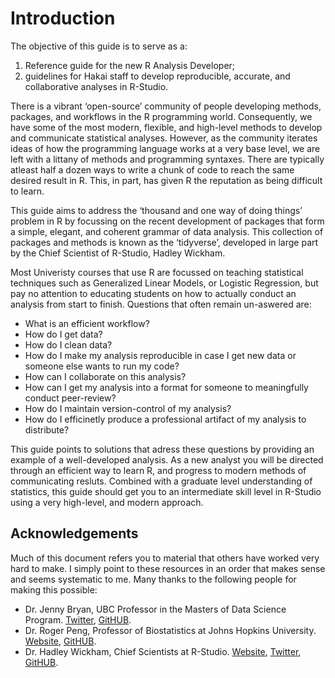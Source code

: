 # Introduction

The objective of this guide is to serve as a:

1) Reference guide for the new R Analysis Developer; 
2) guidelines for Hakai staff to develop reproducible, accurate, and collaborative analyses in R-Studio.

There is a vibrant 'open-source' community of people developing methods, packages, and workflows in the R programming world. Consequently, we have some of the most modern, flexible, and high-level methods to develop and communicate statistical analyses. However, as the community iterates ideas of how the programming language works at a very base level, we are left with a littany of methods and programming syntaxes. There are typically atleast half a dozen ways to write a chunk of code to reach the same desired result in R. This, in part, has given R the reputation as being difficult to learn. 

This guide aims to address the 'thousand and one way of doing things' problem in R by focussing on the recent development of packages that form a simple, elegant, and coherent grammar of data analysis. This collection of packages and methods is known as the 'tidyverse', developed in large part by the Chief Scientist of R-Studio, Hadley Wickham. 

Most Univeristy courses that use R are focussed on teaching statistical techniques such as Generalized Linear Models, or Logistic Regression, but pay no attention to educating students on how to actually conduct an analysis from start to finish. Questions that often remain un-aswered are:

* What is an efficient workflow? 
* How do I get data? 
* How do I clean data? 
* How do I make my analysis reproducible in case I get new data or someone else wants to run my code? 
* How can I collaborate on this analysis? 
* How can I get my analysis into a format for someone to meaningfully conduct peer-review? 
* How do I maintain version-control of my analysis? 
* How do I efficinetly produce a professional artifact of my analysis to distribute?

This guide points to solutions that adress these questions by providing an example of a well-developed analysis. As a new analyst you will be directed through an efficient way to learn R, and progress to modern methods of communicating resluts. Combined with a graduate level understanding of statistics, this guide should get you to an intermediate skill level in R-Studio using a very high-level, and modern approach.


## Acknowledgements
Much of this document refers you to material that others have worked very hard to make. I simply point to these resources in an order that makes sense and seems systematic to me. Many thanks to the following people for making this possible:

* Dr. Jenny Bryan, UBC Professor in the Masters of Data Science Program. [Twitter](https://twitter.com/JennyBryan), [GitHUB](https://github.com/jennybc).
* Dr. Roger Peng, Professor of Biostatistics at Johns Hopkins University. [Website](http://www.biostat.jhsph.edu/~rpeng/), [GitHUB](https://github.com/rdpeng).
* Dr. Hadley Wickham, Chief Scientists at R-Studio. [Website](http://hadley.nz/), [Twitter](https://twitter.com/hadleywickham), [GitHUB](https://github.com/hadley).
